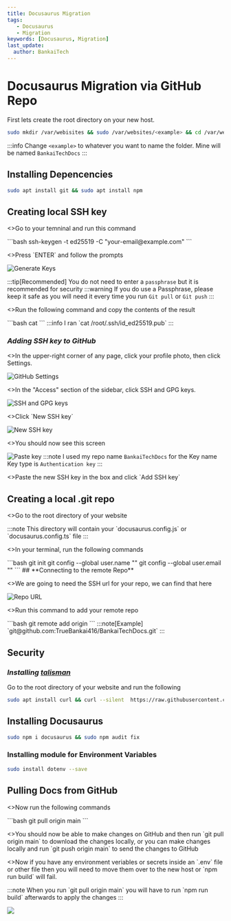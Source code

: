 ---
title: Docusaurus Migration
tags:
   - Docusaurus
   - Migration
keywords: [Docusaurus, Migration]
last_update:
  author: BankaiTech
---

# **Docusaurus Migration via GitHub Repo**

First lets create the root directory on your new host.
```bash
sudo mkdir /var/webisites && sudo /var/websites/<example> && cd /var/websites/<example>
```
:::info
Change `<example>` to whatever you want to name the folder. Mine will be named `BankaiTechDocs`
:::

## **Installing Depencencies**
```bash
sudo apt install git && sudo apt install npm
```

## **Creating local SSH key**

<p>
<>Go to your temninal and run this command</>
</p>
```bash
ssh-keygen -t ed25519 -C "your-email@example.com"
```
<p>
<>Press `ENTER` and follow the prompts</>
</p>

![Generate Keys](/img/Docusaurus/Styling/generateKey.jpg)

:::tip[Recommended]
You do not need to enter a `passphrase` but it is recommended for security
:::warning
If you do use a Passphrase, please keep it safe as you will need it every time you run `Git pull` or `Git push`
:::

<p>
<>Run the following command and copy the contents of the result</>
</p>
```bash
cat <location of new ssh key>
```
:::info
I ran `cat /root/.ssh/id_ed25519.pub`
:::

### ***Adding SSH key to GitHub***
<p>
<>In the upper-right corner of any page, click your profile photo, then click Settings.</>
</p>

![GitHub Settings](/img/Docusaurus/Styling/githubSettings.png)

<p>
<>In the "Access" section of the sidebar, click SSH and GPG keys.</>
</p>

![SSH and GPG keys](/img/Docusaurus/Styling/sshKeys.jpg)

<p>
<>Click `New SSH key`</>
</p>

![New SSH key](/img/Docusaurus/Styling/NewSSHkey.png)

<p>
<>You should now see this screen</>
</p>

![Paste key](/img/Docusaurus/Styling/addKey.jpg)
:::note
I used my repo name `BankaiTechDocs` for the Key name\
Key type is `Authentication key`
:::

<p>
<>Paste the new SSH key in the box and click `Add SSH key`</>
</p>

## **Creating a local .git repo**

<p>
<>Go to the root directory of your website</>
</p>
:::note
This directory will contain your `docusaurus.config.js` or `docusaurus.config.ts` file
:::
<p>
<>In your terminal, run the following commands</>
</p>
```bash
git init
git config --global user.name "<USER_NAME>"
git config --global user.email "<USER_EMAIL>"
```
## **Connecting to the remote Repo**

<p>
<>We are going to need the SSH url for your repo, we can find that here</>
</p>

![Repo URL](/img/Docusaurus/Styling/sshUrl.jpg)

<p>
<>Run this command to add your remote repo</>
</p>
```bash
git remote add origin <SSh Repo URL>
```
:::note[Example]
`git@github.com:TrueBankai416/BankaiTechDocs.git`
:::

## **Security**

### ***Installing [talisman](https://github.com/thoughtworks/talisman)***

Go to the root directory of your website and run the following
```bash
sudo apt install curl && curl --silent  https://raw.githubusercontent.com/thoughtworks/talisman/main/global_install_scripts/install.bash > /tmp/install_talisman.bash && /bin/bash /tmp/install_talisman.bash
```

## **Installing Docusaurus**
```bash
sudo npm i docusaurus && sudo npm audit fix
```
### **Installing module for Environment Variables**
```bash
sudo install dotenv --save
```

## **Pulling Docs from GitHub**

<p>
<>Now run the following commands</>
</p>
```bash
git pull origin main
```
<p>
<>You should now be able to make changes on GitHub and then run `git pull origin main` to download the changes locally, or you can make changes locally and run `git push origin main` to send the changes to GitHub</>
</p>

<p>
<>Now if you have any environment veriables or secrets inside an `.env` file or other file then you will need to move them over to the new host or `npm run build` will fail.</>
</p>
:::note
When you run `git pull origin main` you will have to run `npm run build` afterwards to apply the changes
:::

<a href="https://www.buymeacoffee.com/BankaiTech"><img src="https://img.buymeacoffee.com/button-api/?text=Buy me a beer&emoji=🍺&slug=BankaiTech&button_colour=FFDD00&font_colour=000000&font_family=Cookie&outline_colour=000000&coffee_colour=ffffff" /></a>
